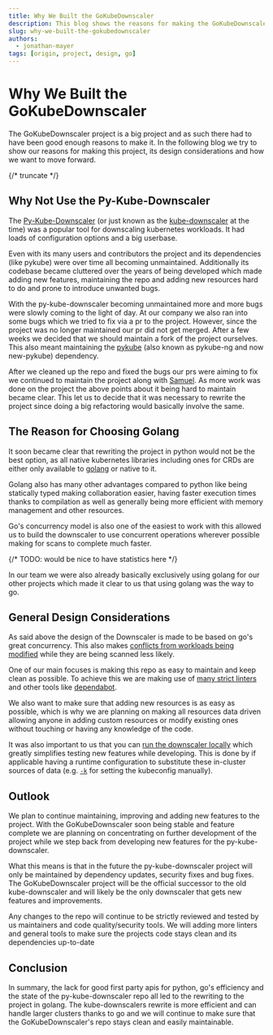 ```yaml
---
title: Why We Built the GoKubeDownscaler
description: This blog shows the reasons for making the GoKubeDownscaler project and its design considerations.
slug: why-we-built-the-gokubedownscaler
authors:
  - jonathan-mayer
tags: [origin, project, design, go]
---
```


# Why We Built the GoKubeDownscaler

The GoKubeDownscaler project is a big project and as such there had to have been good enough reasons to make it.
In the following blog we try to show our reasons for making this project, its design considerations and how we want to move forward.

{/* truncate */}

## Why Not Use the Py-Kube-Downscaler

The [Py-Kube-Downscaler](https://github.com/caas-team/py-kube-downscaler)
(or just known as the [kube-downscaler](https://codeberg.org/hjacobs/kube-downscaler) at the time)
was a popular tool for downscaling kubernetes workloads.
It had loads of configuration options and a big userbase.

Even with its many users and contributors
the project and its dependencies (like pykube) were over time all becoming unmaintained.
Additionally its codebase became cluttered over the years of being developed which made adding new features,
maintaining the repo and adding new resources hard to do and prone to introduce unwanted bugs.

With the py-kube-downscaler becoming unmaintained more and more bugs were slowly coming to the light of day.
At our company we also ran into some bugs which we tried to fix via a pr to the project.
However, since the project was no longer maintained our pr did not get merged.
After a few weeks we decided that we should maintain a fork of the project ourselves.
This also meant maintaining the [pykube](https://github.com/caas-team/new-pykube) (also known as pykube-ng and now new-pykube) dependency.

After we cleaned up the repo and fixed the bugs our prs were aiming to fix
we continued to maintain the project along with [Samuel](https://github.com/samuel-esp).
As more work was done on the project the above points about it being hard to maintain became clear.
This let us to decide that it was necessary to rewrite the project since doing a big refactoring would basically involve the same.

## The Reason for Choosing Golang

It soon became clear that rewriting the project in python would not be the best option,
as all native kubernetes libraries including ones for CRDs are either only available to [golang](https://go.dev) or native to it.

Golang also has many other advantages compared to python like being statically typed making collaboration easier,
having faster execution times thanks to compilation as well as generally being more efficient with memory management and other resources.

Go's concurrency model is also one of the easiest to work with this allowed us to build the downscaler
to use concurrent operations wherever possible making for scans to complete much faster.

{/* TODO: would be nice to have statistics here */}

In our team we were also already basically exclusively using golang for our other projects
which made it clear to us that using golang was the way to go.

## General Design Considerations

As said above the design of the Downscaler is made to be based on go's great concurrency.
This also makes [conflicts from workloads being modified](ref:docs-runtime-configurations#max-retries-on-conflict)
while they are being scanned less likely.

One of our main focuses is making this repo as easy to maintain and keep clean as possible.
To achieve this we are making use of [many strict linters](repo:.pre-commit-config.yaml)
and other tools like [dependabot](https://github.com/dependabot).

We also want to make sure that adding new resources is as easy as possible,
which is why we are planning on making all resources data driven allowing anyone in adding custom resources
or modify existing ones without touching or having any knowledge of the code.

It was also important to us that you can [run the downscaler locally](ref:contributing-developing-downscaler#running-the-downscaler-locally)
which greatly simplifies testing new features while developing.
This is done by if applicable having a runtime configuration
to substitute these in-cluster sources of data (e.g. [`-k`](ref:docs-runtime-configuration#kubeconfig) for setting the kubeconfig manually).

## Outlook

We plan to continue maintaining, improving and adding new features to the project.
With the GoKubeDownscaler soon being stable and feature complete
we are planning on concentrating on further development of the project
while we step back from developing new features for the py-kube-downscaler.

What this means is that in the future the py-kube-downscaler project
will only be maintained by dependency updates, security fixes and bug fixes.
The GoKubeDownscaler project will be the official successor to the old kube-downscaler
and will likely be the only downscaler that gets new features and improvements.

Any changes to the repo will continue to be strictly reviewed and tested by us maintainers and code quality/security tools.
We will adding more linters and general tools to make sure the projects code stays clean and its dependencies up-to-date

## Conclusion

In summary, the lack for good first party apis for python, go's efficiency
and the state of the py-kube-downscaler repo all led to the rewriting to the project in golang.
The kube-downscalers rewrite is more efficient and can handle larger clusters thanks to go
and we will continue to make sure that the GoKubeDownscaler's repo stays clean and easily maintainable.

